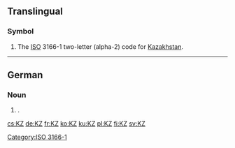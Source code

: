 {{also|.kz}}
==Translingual==

===Symbol===
{{head|mul|symbol}}
# The [[ISO]] 3166-1 two-letter (alpha-2) code for [[Kazakhstan]].

----

==German==

===Noun===
{{de-noun|n|KZs|KZ}}

# {{abbreviation of|Konzentrationslager|lang=de|dot=}} {{gloss|concentration camp}}.

[[Category:ISO 3166-1]]

[[cs:KZ]]
[[de:KZ]]
[[fr:KZ]]
[[ko:KZ]]
[[ku:KZ]]
[[pl:KZ]]
[[fi:KZ]]
[[sv:KZ]]